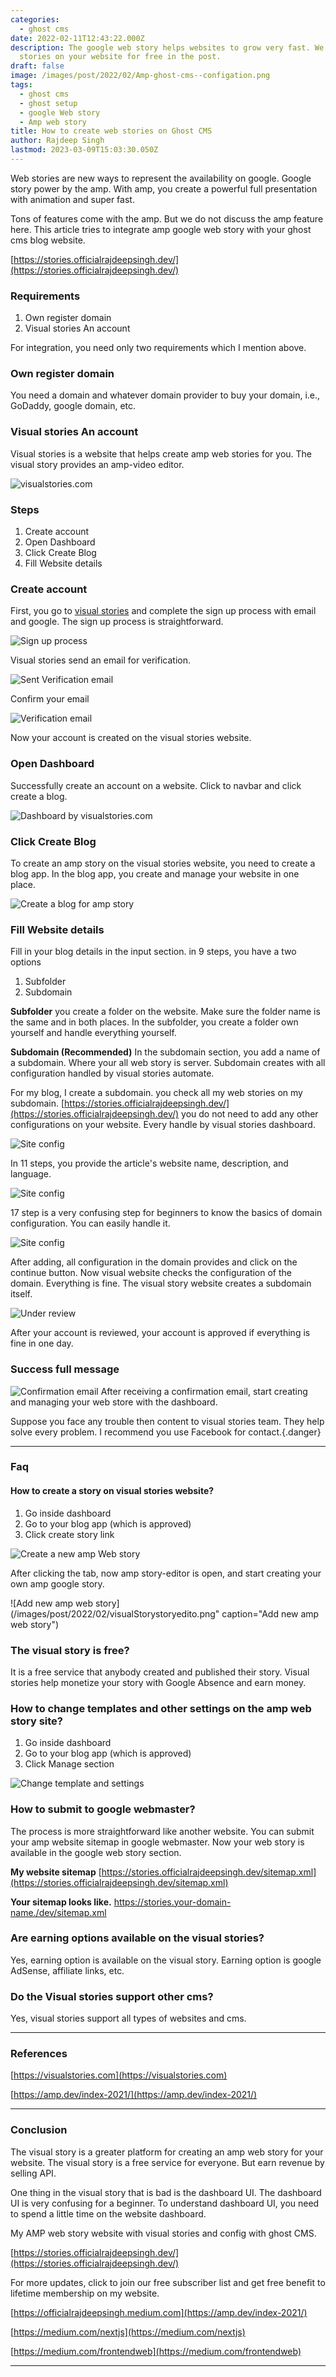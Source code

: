 ```yaml
---
categories:
  - ghost cms
date: 2022-02-11T12:43:22.000Z
description: The google web story helps websites to grow very fast. We enable AMP web
  stories on your website for free in the post.
draft: false
image: /images/post/2022/02/Amp-ghost-cms--configation.png
tags:
  - ghost cms
  - ghost setup
  - google Web story
  - Amp web story
title: How to create web stories on Ghost CMS
author: Rajdeep Singh
lastmod: 2023-03-09T15:03:30.050Z
---
```


Web stories are new ways to represent the availability on google. Google story
power by the amp. With amp, you create a powerful full presentation with
animation and super fast.

Tons of features come with the amp. But we do not discuss the amp feature here.
This article tries to integrate amp google web story with your ghost cms blog
website.

[https://stories.officialrajdeepsingh.dev/](https://stories.officialrajdeepsingh.dev/)

### Requirements

1. Own register domain
2. Visual stories An account

For integration, you need only two requirements which I mention above.

### Own register domain

You need a domain and whatever domain provider to buy your domain, i.e.,
GoDaddy, google domain, etc.

### Visual stories An account

Visual stories is a website that helps create amp web stories for you. The
visual story provides an amp-video editor.

![visualstories.com](/images/post/2022/02/visualStory2.png "visualstories.com")

### Steps

1. Create account
2. Open Dashboard
3. Click Create Blog
4. Fill Website details

### Create account

First, you go to [visual stories](https://visualstories.com/signup) and complete
the sign up process with email and google. The sign up process is straightforward.

![Sign up process](/images/post/2022/02/visualStorysignup.png "Sign up process")

Visual stories send an email for verification.

![Sent Verification email](/images/post/2022/02/visualStoryemailverification.png "Sent Verification email")

Confirm your email

![Verification email](/images/post/2022/02/visualStoryemailverificationonemail.png "Verification email")

Now your account is created on the visual stories website.

### Open Dashboard

Successfully create an account on a website. Click to navbar and click create a
blog.

![Dashboard by visualstories.com](/images/post/2022/02/visualStory-dashboard.png "Dashboard by visualstories.com")

### Click Create Blog

To create an amp story on the visual stories website, you need to create a blog
app. In the blog app, you create and manage your website in one place.

![Create a blog for amp story](/images/post/2022/02/visualStorycreateblog.png "Create a blog for amp story")

### Fill Website details

Fill in your blog details in the input section. in 9 steps, you have a two
options

1. Subfolder
2. Subdomain

**Subfolder** you create a folder on the website. Make sure the folder name is
the same and in both places. In the subfolder, you create a folder own yourself
and handle everything yourself.

**Subdomain (Recommended)** In the subdomain section, you add a name of a
subdomain. Where your all web story is server. Subdomain creates with all
configuration handled by visual stories automate.

For my blog, I create a subdomain. you check all my web stories on my subdomain.
[https://stories.officialrajdeepsingh.dev/](https://stories.officialrajdeepsingh.dev/)
you do not need to add any other configurations on your website. Every handle by
visual stories dashboard.

![Site config](/images/post/2022/02/visualStoryblogconfig-1.png "Site config")

In 11 steps, you provide the article's website name, description, and language.

![Site config](/images/post/2022/02/visualStoryblogconfig2.png "Site config")

17 step is a very confusing step for beginners to know the basics of domain
configuration. You can easily handle it.

![Site config](/images/post/2022/02/visualStoryblogconfig3.png "Site config")

After adding, all configuration in the domain provides and click on the continue
button. Now visual website checks the configuration of the domain. Everything is
fine. The visual story website creates a subdomain itself.

![Under review](/images/post/2022/02/visualStoryfinsh.png "Under review")

After your account is reviewed, your account is approved if everything is fine
in one day.

### Success full message

![Confirmation email](/images/post/2022/02/visualStorysuceesfull-1.png "Confirmation email")
After receiving a confirmation email, start creating and managing your web store
with the dashboard.

Suppose you face any trouble then content to visual stories team. They help solve every problem. I recommend you use Facebook for contact.{.danger}

---

### Faq

#### How to create a story on visual stories website?

1. Go inside dashboard
2. Go to your blog app (which is approved)
3. Click create story link

![Create a new amp Web story](/images/post/2022/02/visualStorycreatestory.png "Create a new amp Web story")

After clicking the tab, now amp story-editor is open, and start creating your
own amp google story.

![Add new amp web story](/images/post/2022/02/visualStorystoryedito.png" caption="Add new amp web story")

### The visual story is free?

It is a free service that anybody created and published their story. Visual
stories help monetize your story with Google Absence and earn money.

### How to change templates and other settings on the amp web story site?

1. Go inside dashboard
2. Go to your blog app (which is approved)
3. Click Manage section

![Change template and settings](/images/post/2022/02/visualStorySetting.png "Change template and settings")

### How to submit to google webmaster?

The process is more straightforward like another website. You can submit your
amp website sitemap in google webmaster. Now your web story is available in the
google web story section.

**My website sitemap**
[https://stories.officialrajdeepsingh.dev/sitemap.xml](https://stories.officialrajdeepsingh.dev/sitemap.xml)

**Your sitemap looks like.** https://stories.your-domain-name./dev/sitemap.xml

### Are earning options available on the visual stories?

Yes, earning option is available on the visual story. Earning option is google
AdSense, affiliate links, etc.

### Do the Visual stories support other cms?

Yes, visual stories support all types of websites and cms.

---

### References

[https://visualstories.com](https://visualstories.com)

[https://amp.dev/index-2021/](https://amp.dev/index-2021/)

---

### Conclusion

The visual story is a greater platform for creating an amp web story for your
website. The visual story is a free service for everyone. But earn revenue by
selling API.

One thing in the visual story that is bad is the dashboard UI. The dashboard UI
is very confusing for a beginner. To understand dashboard UI, you need to spend
a little time on the website dashboard.

My AMP web story website with visual stories and config with ghost CMS.

[https://stories.officialrajdeepsingh.dev/](https://stories.officialrajdeepsingh.dev/)

For more updates, click to join our free subscriber list and get free benefit to
lifetime membership on my website.

[https://officialrajdeepsingh.medium.com](https://amp.dev/index-2021/)

[https://medium.com/nextjs](https://medium.com/nextjs)

[https://medium.com/frontendweb](https://medium.com/frontendweb)

---
